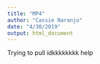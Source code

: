 ```yaml
---
title: "MP4"
author: "Cassie Naranjo"
date: "4/30/2019"
output: html_document
---
```

Trying to pull 
idkkkkkkkk
help